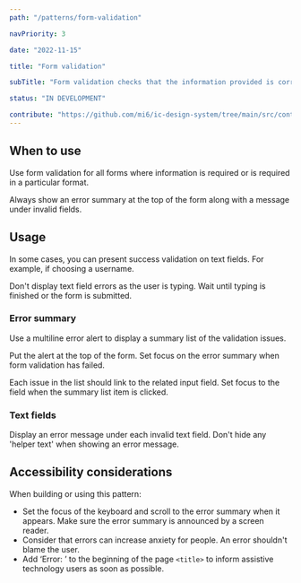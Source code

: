 ```yaml
---
path: "/patterns/form-validation"

navPriority: 3

date: "2022-11-15"

title: "Form validation"

subTitle: "Form validation checks that the information provided is correct and helps the user to fix any problems."

status: "IN DEVELOPMENT"

contribute: "https://github.com/mi6/ic-design-system/tree/main/src/content/structured/patterns/form-validation.mdx"
---
```



## When to use

Use form validation for all forms where information is required or is required in a particular format.

Always show an error summary at the top of the form along with a message under invalid fields.

## Usage

In some cases, you can present success validation on text fields. For example, if choosing a username.

Don't display text field errors as the user is typing. Wait until typing is finished or the form is submitted.

### Error summary

Use a multiline error alert to display a summary list of the validation issues.

<ComponentPreview noPadding>
  <ErrorSummaryEx />
</ComponentPreview>

Put the alert at the top of the form. Set focus on the error summary when form validation has failed.

Each issue in the list should link to the related input field. Set focus to the field when the summary list item is clicked.

### Text fields

Display an error message under each invalid text field. Don't hide any 'helper text' when showing an error message.

<ComponentPreview icds>
  <IcTextField
    label="What's your favourite type of coffee?"
    required
    helperText="Such as Arabica, Robusta or Liberica."
    validationStatus="error"
    validationText="Please provide your subscription number."
  />
</ComponentPreview>

## Accessibility considerations

When building or using this pattern:

- Set the focus of the keyboard and scroll to the error summary when it appears. Make sure the error summary is announced by a screen reader.
- Consider that errors can increase anxiety for people. An error shouldn't blame the user.
- Add ‘Error: ’ to the beginning of the page `<title>` to inform assistive technology users as soon as possible.
